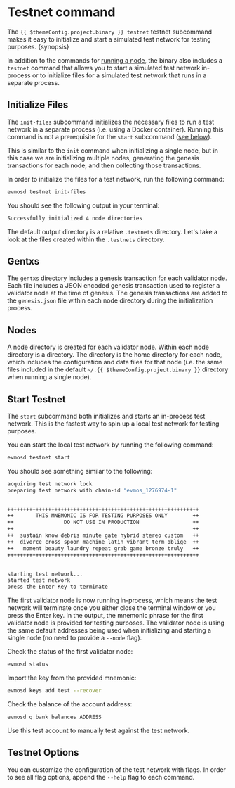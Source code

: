 # Testnet command



The `{{ $themeConfig.project.binary }} testnet` testnet subcommand makes it easy to initialize and start a simulated test network for testing purposes. {synopsis}

In addition to the commands for [running a node](./../../validators/quickstart/run_node.md), the <ProjectValue keyword="binary" /> binary also includes a `testnet` command that allows you to start a simulated test network in-process or to initialize files for a simulated test network that runs in a separate process.

## Initialize Files

The `init-files` subcommand initializes the necessary files to run a test network in a separate process (i.e. using a Docker container). Running this command is not a prerequisite for the `start` subcommand ([see below](#start-testnet)).

This is similar to the `init` command when initializing a single node, but in this case we are initializing multiple nodes, generating the genesis transactions for each node, and then collecting those transactions.

In order to initialize the files for a test network, run the following command:

```bash
evmosd testnet init-files
```

You should see the following output in your terminal:

```bash
Successfully initialized 4 node directories
```

The default output directory is a relative `.testnets` directory. Let's take a look at the files created within the `.testnets` directory.

## Gentxs

The `gentxs` directory includes a genesis transaction for each validator node. Each file includes a JSON encoded genesis transaction used to register a validator node at the time of genesis. The genesis transactions are added to the `genesis.json` file within each node directory during the initialization process.

## Nodes

A node directory is created for each validator node. Within each node directory is a <ProjectValue keyword="binary" /> directory. The <ProjectValue keyword="binary" /> directory is the home directory for each node, which includes the configuration and data files for that node (i.e. the same files included in the default `~/.{{ $themeConfig.project.binary }}` directory when running a single node).

## Start Testnet

The `start` subcommand both initializes and starts an in-process test network. This is the fastest way to spin up a local test network for testing purposes.

You can start the local test network by running the following command:

```bash
evmosd testnet start
```

You should see something similar to the following:

```bash
acquiring test network lock
preparing test network with chain-id "evmos_1276974-1"


+++++++++++++++++++++++++++++++++++++++++++++++++++++++++++++
++       THIS MNEMONIC IS FOR TESTING PURPOSES ONLY        ++
++                DO NOT USE IN PRODUCTION                 ++
++                                                         ++
++  sustain know debris minute gate hybrid stereo custom   ++
++  divorce cross spoon machine latin vibrant term oblige  ++
++   moment beauty laundry repeat grab game bronze truly   ++
+++++++++++++++++++++++++++++++++++++++++++++++++++++++++++++


starting test network...
started test network
press the Enter Key to terminate
```

The first validator node is now running in-process, which means the test network will terminate once you either close the terminal window or you press the Enter key. In the output, the mnemonic phrase for the first validator node is provided for testing purposes. The validator node is using the same default addresses being used when initializing and starting a single node (no need to provide a `--node` flag).

Check the status of the first validator node:

```bash
evmosd status
```

Import the key from the provided mnemonic:

```bash
evmosd keys add test --recover
```

Check the balance of the account address:

```bash
evmosd q bank balances ADDRESS
```

Use this test account to manually test against the test network.

## Testnet Options

You can customize the configuration of the test network with flags. In order to see all flag options, append the `--help` flag to each command.